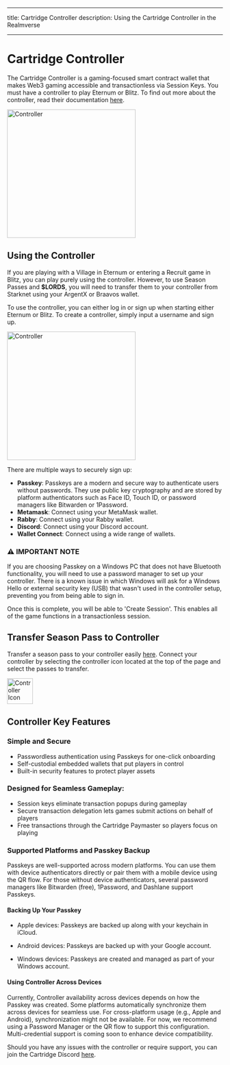 
---

title: Cartridge Controller description: Using the Cartridge Controller in the Realmverse

---

# Cartridge Controller

The Cartridge Controller is a gaming-focused smart contract wallet that makes Web3 gaming accessible and transactionless
via Session Keys. You must have a controller to play Eternum or Blitz. To find out more about the controller, read their
documentation [here](https://docs.cartridge.gg/controller/overview).

<img src="/images/screenshots/controller.png" alt="Controller" width="300" className="mx-auto" />

## Using the Controller

If you are playing with a Village in Eternum or entering a Recruit game in Blitz, you can play purely using the
controller. However, to use Season Passes and **$LORDS**, you will need to transfer them to your controller from
Starknet using your ArgentX or Braavos wallet.

To use the controller, you can either log in or sign up when starting either Eternum or Blitz. To create a controller,
simply input a username and sign up.

<img src="/images/screenshots/controller-signup.png" alt="Controller" width="300" className="mx-auto" />

There are multiple ways to securely sign up:

- **Passkey**: Passkeys are a modern and secure way to authenticate users without passwords. They use public key
  cryptography and are stored by platform authenticators such as Face ID, Touch ID, or password managers like Bitwarden
  or 1Password.
- **Metamask**: Connect using your MetaMask wallet.
- **Rabby**: Connect using your Rabby wallet.
- **Discord**: Connect using your Discord account.
- **Wallet Connect**: Connect using a wide range of wallets.

<div style={importantNote.container}>
  <h3 style={importantNote.title}>⚠️ IMPORTANT NOTE</h3>
  <p style={importantNote.content}>
    If you are choosing Passkey on a Windows PC that does not have Bluetooth functionality, you will need to use a
    password manager to set up your controller. There is a known issue in which Windows will ask for a Windows Hello or
    external security key (USB) that wasn't used in the controller setup, preventing you from being able to sign in.
  </p>
</div>

Once this is complete, you will be able to 'Create Session'. This enables all of the game functions in a transactionless
session.

## Transfer Season Pass to Controller

Transfer a season pass to your controller easily [here](https://empire.realms.world/season-passes). Connect your
controller by selecting the controller icon located at the top of the page and select the passes to transfer.

<div className="flex justify-center">
  <img src="/images/logos/controller-icon.png" alt="Controller Icon" width="60" />
</div>

## Controller Key Features

### Simple and Secure

- Passwordless authentication using Passkeys for one-click onboarding
- Self-custodial embedded wallets that put players in control
- Built-in security features to protect player assets

### Designed for Seamless Gameplay:

- Session keys eliminate transaction popups during gameplay
- Secure transaction delegation lets games submit actions on behalf of players
- Free transactions through the Cartridge Paymaster so players focus on playing

### Supported Platforms and Passkey Backup

Passkeys are well-supported across modern platforms. You can use them with device authenticators directly or pair them
with a mobile device using the QR flow. For those without device authenticators, several password managers like
Bitwarden (free), 1Password, and Dashlane support Passkeys.

#### Backing Up Your Passkey

- Apple devices: Passkeys are backed up along with your keychain in iCloud.

- Android devices: Passkeys are backed up with your Google account.

- Windows devices: Passkeys are created and managed as part of your Windows account.

#### Using Controller Across Devices

Currently, Controller availability across devices depends on how the Passkey was created. Some platforms automatically
synchronize them across devices for seamless use. For cross-platform usage (e.g., Apple and Android), synchronization
might not be available. For now, we recommend using a Password Manager or the QR flow to support this configuration.
Multi-credential support is coming soon to enhance device compatibility.

Should you have any issues with the controller or require support, you can join the Cartridge Discord
[here](https://discord.gg/cartridge).
